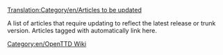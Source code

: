 [[Translation:Category/en/Articles to be updated]]

A list of articles that require updating to reflect the latest release or trunk version.  Articles tagged with {{en/S|outdated}} automatically link here.

[[Category:en/OpenTTD Wiki]]